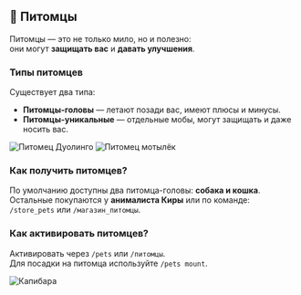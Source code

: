 ## 🐶 Питомцы

Питомцы — это не только мило, но и полезно:  
они могут **защищать вас** и **давать улучшения**.

### Типы питомцев
Существует два типа:
- **Питомцы-головы** — летают позади вас, имеют плюсы и минусы.
- **Питомцы-уникальные** — отдельные мобы, могут защищать и даже носить вас.

![Питомец Дуолинго](/images/game-content/animals/duolingo_pet.png "Питомец-голова 'Дуолинго'")
![Питомец мотылёк](/images/game-content/animals/moth_unique.png "Питомец-уникальный в виде мотылька")

### Как получить питомцев?
По умолчанию доступны два питомца-головы: **собака и кошка**.  
Остальные покупаются у **анималиста Киры** или по команде:  
`/store_pets` или `/магазин_питомцы`.

### Как активировать питомцев?
Активировать через `/pets` или `/питомцы`.  
Для посадки на питомца используйте `/pets mount`.

![Капибара](/images/game-content/animals/capybara_unique.png "Езда на капибаре")
